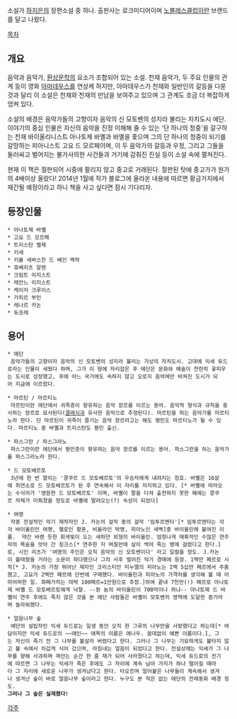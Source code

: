 소설가 [[하지은]]의 장편소설 중 하나. 출판사는 로크미디어이며 [[노블레스클럽]]이란 브랜드를 달고 나왔다.

[[목차]]

== 개요 ==

음악과 음악가, [[환상문학]]의 요소가 조합되어 있는 소설. 천재 음악가, 두 주요 인물의 관계 등이 영화 [[아마데우스]]를 연상케 하지만, 아마데우스가 천재와 일반인의 갈등을 다룬 것과 달리 이 소설은 천재와 천재의 만남을 보여주고 있으며 그 관계도 조금 더 복잡하게 엉켜 있다.

소설의 배경은 음악가들의 고향이자 음악의 신 모토벤의 성지라 불리는 자치도시 에단. 이야기의 중심 인물은 자신의 음악을 진정 이해해 줄 수 있는 '단 하나의 청중'을 갈구하는 천재 바이올리니스트 아나토제 바옐과 바옐을 좇으며 그의 단 하나의 청중이 되기를 갈망하는 피아니스트 고요 드 모르페이며, 이 두 음악가의 갈등과 우정, 그리고 그들을 둘러싸고 벌어지는 불가사의한 사건들과 거기에 감춰진 진실 등이 소설 속에 펼쳐진다.


현재 이 책은 절판되어 시중에 팔리지 않고 중고로 거래된다. 절판된 탓에 중고가가 원가의 4배이상 올랐다! 2014년 1월에 작가 블로그에 올라온 내용에 따르면 황금가지에서 재간될 예정이라고 하니 책을 사고 싶다면 잠시 기다리자.

== 등장인물 ==
 * 아나토제 바옐
 * 고요 드 모르페
 * 트리스탄 벨제
 * 키세
 * 키욜 세바스찬 드 베인 백작
 * 휴베리츠 알렌
 * 크림트 리지스트
 * 레안느 리지스트
 * 케이저 크루이스
 * 가피르 부인
 * 레나르 카논
 * 듀프레

== 용어 ==
 * 에단
  음악가들의 고향이자 음악의 신 모토벤의 성지라 불리는 가상의 자치도시. 고대에 익세 듀드로라는 인물이 세웠다 하며, 그가 이 땅에 자리잡은 후 에단은 문화와 예술이 찬란히 꽃피우는 도시로 성장했고, 후에 어느 국가에도 속하지 않고 오로지 음악에만 바쳐진 도시가 되어 지금에 이르렀다.

 * 마르틴 / 마르티노
  마르틴이란 에단에서 귀족층이 향유하는 음악 장르를 이르는 용어. 음악적 형식과 규칙을 중시하는 장르로 묘사된다([[클래식]]과 유사한 음악으로 추정된다). 마르틴을 하는 음악가를 마르티노라 한다. 단 마르틴이 귀족이 즐기는 음악 장르라고는 해도 평민도 마르티노가 될 수 있다. 마르티노 중 바옐과 트리스탄도 평민 출신.

 * 파스그란 / 파스그라노
  파스그란이란 에단에서 평민층이 향유하는 음악 장르를 이르는 용어. 파스그란을 하는 음악가를 파스그라노라 한다.

 * 드 모토베르토
  3년에 한 번 열리는 '콩쿠르 드 모토베르토'의 우승자에게 내려지는 칭호. 바옐은 16살에 최연소로 드 모토베르토가 된 후 연속해서 이 자리를 차지하고 있다. [* 바옐에 따라오는 수식어가 '영원한 드 모토베르토' 이며, 바옐이 팔을 다쳐 출전하지 못한 해에는 콩쿠르 자체가 미뤄졌을 정도로 바옐에 딸려오는(?) 속성이 되었다] 

 * 여명
  작중 전설적인 악기 제작자인 J. 카논의 걸작 중의 걸작 '임투르멘타'[* 임투르멘타는 각각 바이올린인 여명, 첼로인 황혼, 비올라인 박명, 피아노인 새벽]중 바이올린에 붙여진 이름.  약간 바랜 듯한 회색빛이 도는 새하얀 외형의 바이올린. 엄청나게 매혹적인 수많은 연주자의 목숨을 앗아 간 징크스[* 연주한 지 며칠만에 살이 썩어 죽는 병에 걸렸다고 한다.]로, 시인 리츠가 '여명의 주인은 오직 음악의 신 모토벤이다' 라고 일컬을 정도. J.카논이 불태웠을 거라는 소문이 파다했으나 그의 사후 벌어진 악기 경매에 등장. 1백만 페르로 시작[* J. 카논의 가장 뛰어난 제자인 크리스티안 미누엘의 피아노는 1백 5십만 페르에서 주춤했고, 고요가 2백만 페르에 단번에 구매했다. 바이올린과 피아노의 가격차를 생각해 볼 때 어마어마한 일. 화폐가치는 대략 100페르=1만원으로 추정.]하여 끝내 7천만(!) 페르로 아나토제 바옐 드 모토베르토에게 낙찰. --뭔 놈의 바이올린이 700억이나 하냐-- 아나토제 드 바옐이 연주 후에도 죽지 않은 것을 본 에단 사람들은 바옐이 모토벤의 영역에 도달한 증거라며 놀라워했다.   

 * 얼음나무 숲
  에단의 설립자인 익세 듀드로는 일생 동안 오직 한 그루의 나무만을 사랑했다고 하는데[* 여담이지만 익세 듀드로의 ~~애인~~ 애목의 이름은 에나두. 쓸데없이 예쁜 이름이다.], 그는 자신이 죽기 전 그 나무를 불살라 버렸다고 한다. 그러나 그 나무는 기묘하게도 불타지 않고 불 속에서 차갑게 식어 갔으며, 마침내는 얼음이 되었다고 한다. 전설상에는 익세가 그 나무를 향해 사과하며 껴안는 순간 한 줌 재가 되어 사라졌다고 하는데, 익세 듀드로의 전기에 따르면 그 나무는 익세가 죽은 후에도 그 자리에 계속 남아 가지가 하나 떨어질 때마다 그 자리에 새로운 나무가 생겨났다고 한다. 타오르며 얼어붙은 나무들이 계속해서 생겨나 생겨난 숲이 바로 얼음나무 숲이라고 한다. 누구도 본 적은 없는 에단의 전래동화 배경 정도. 
 '''그러나 그 숲은 실재했다!''' 


[[각주]]
